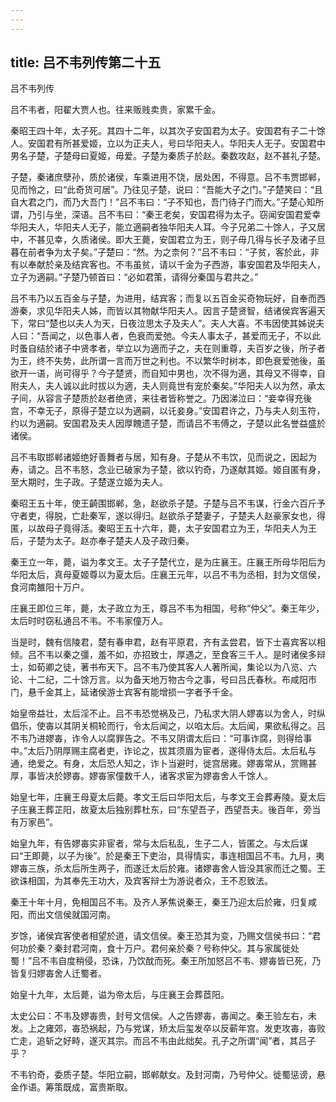 ```yaml
---
---
---
```

title: 吕不韦列传第二十五
---

吕不韦列传

吕不韦者，阳翟大贾人也。往来贩贱卖贵，家累千金。

秦昭王四十年，太子死。其四十二年，以其次子安国君为太子。安国君有子二十馀人。安国君有所甚爱姬，立以为正夫人，号曰华阳夫人。华阳夫人无子。安国君中男名子楚，子楚母曰夏姬，毋爱。子楚为秦质子於赵。秦数攻赵，赵不甚礼子楚。

子楚，秦诸庶孽孙，质於诸侯，车乘进用不饶，居处困，不得意。吕不韦贾邯郸，见而怜之，曰“此奇货可居”。乃往见子楚，说曰：“吾能大子之门。”子楚笑曰：“且自大君之门，而乃大吾门！”吕不韦曰：“子不知也，吾门待子门而大。”子楚心知所谓，乃引与坐，深语。吕不韦曰：“秦王老矣，安国君得为太子。窃闻安国君爱幸华阳夫人，华阳夫人无子，能立適嗣者独华阳夫人耳。今子兄弟二十馀人，子又居中，不甚见幸，久质诸侯。即大王薨，安国君立为王，则子毋几得与长子及诸子旦暮在前者争为太子矣。”子楚曰：“然。为之柰何？”吕不韦曰：“子贫，客於此，非有以奉献於亲及结宾客也。不韦虽贫，请以千金为子西游，事安国君及华阳夫人，立子为適嗣。”子楚乃顿首曰：“必如君策，请得分秦国与君共之。”

吕不韦乃以五百金与子楚，为进用，结宾客；而复以五百金买奇物玩好，自奉而西游秦，求见华阳夫人姊，而皆以其物献华阳夫人。因言子楚贤智，结诸侯宾客遍天下，常曰“楚也以夫人为天，日夜泣思太子及夫人”。夫人大喜。不韦因使其姊说夫人曰：“吾闻之，以色事人者，色衰而爱弛。今夫人事太子，甚爱而无子，不以此时蚤自结於诸子中贤孝者，举立以为適而子之，夫在则重尊，夫百岁之後，所子者为王，终不失势，此所谓一言而万世之利也。不以繁华时树本，即色衰爱弛後，虽欲开一语，尚可得乎？今子楚贤，而自知中男也，次不得为適，其母又不得幸，自附夫人，夫人诚以此时拔以为適，夫人则竟世有宠於秦矣。”华阳夫人以为然，承太子间，从容言子楚质於赵者绝贤，来往者皆称誉之。乃因涕泣曰：“妾幸得充後宫，不幸无子，原得子楚立以为適嗣，以讬妾身。”安国君许之，乃与夫人刻玉符，约以为適嗣。安国君及夫人因厚餽遗子楚，而请吕不韦傅之，子楚以此名誉益盛於诸侯。

吕不韦取邯郸诸姬绝好善舞者与居，知有身。子楚从不韦饮，见而说之，因起为寿，请之。吕不韦怒，念业已破家为子楚，欲以钓奇，乃遂献其姬。姬自匿有身，至大期时，生子政。子楚遂立姬为夫人。

秦昭王五十年，使王齮围邯郸，急，赵欲杀子楚。子楚与吕不韦谋，行金六百斤予守者吏，得脱，亡赴秦军，遂以得归。赵欲杀子楚妻子，子楚夫人赵豪家女也，得匿，以故母子竟得活。秦昭王五十六年，薨，太子安国君立为王，华阳夫人为王后，子楚为太子。赵亦奉子楚夫人及子政归秦。

秦王立一年，薨，谥为孝文王。太子子楚代立，是为庄襄王。庄襄王所母华阳后为华阳太后，真母夏姬尊以为夏太后。庄襄王元年，以吕不韦为丞相，封为文信侯，食河南雒阳十万户。

庄襄王即位三年，薨，太子政立为王，尊吕不韦为相国，号称“仲父”。秦王年少，太后时时窃私通吕不韦。不韦家僮万人。

当是时，魏有信陵君，楚有春申君，赵有平原君，齐有孟尝君，皆下士喜宾客以相倾。吕不韦以秦之彊，羞不如，亦招致士，厚遇之，至食客三千人。是时诸侯多辩士，如荀卿之徒，著书布天下。吕不韦乃使其客人人著所闻，集论以为八览、六论、十二纪，二十馀万言。以为备天地万物古今之事，号曰吕氏春秋。布咸阳市门，悬千金其上，延诸侯游士宾客有能增损一字者予千金。

始皇帝益壮，太后淫不止。吕不韦恐觉祸及己，乃私求大阴人嫪毐以为舍人，时纵倡乐，使毐以其阴关桐轮而行，令太后闻之，以啗太后。太后闻，果欲私得之。吕不韦乃进嫪毐，诈令人以腐罪告之。不韦又阴谓太后曰：“可事诈腐，则得给事中。”太后乃阴厚赐主腐者吏，诈论之，拔其须眉为宦者，遂得侍太后。太后私与通，绝爱之。有身，太后恐人知之，诈卜当避时，徙宫居雍。嫪毐常从，赏赐甚厚，事皆决於嫪毐。嫪毐家僮数千人，诸客求宦为嫪毐舍人千馀人。

始皇七年，庄襄王母夏太后薨。孝文王后曰华阳太后，与孝文王会葬寿陵。夏太后子庄襄王葬芷阳，故夏太后独别葬杜东，曰“东望吾子，西望吾夫。後百年，旁当有万家邑”。

始皇九年，有告嫪毐实非宦者，常与太后私乱，生子二人，皆匿之。与太后谋曰“王即薨，以子为後”。於是秦王下吏治，具得情实，事连相国吕不韦。九月，夷嫪毐三族，杀太后所生两子，而遂迁太后於雍。诸嫪毐舍人皆没其家而迁之蜀。王欲诛相国，为其奉先王功大，及宾客辩士为游说者众，王不忍致法。

秦王十年十月，免相国吕不韦。及齐人茅焦说秦王，秦王乃迎太后於雍，归复咸阳，而出文信侯就国河南。

岁馀，诸侯宾客使者相望於道，请文信侯。秦王恐其为变，乃赐文信侯书曰：“君何功於秦？秦封君河南，食十万户。君何亲於秦？号称仲父。其与家属徙处蜀！”吕不韦自度稍侵，恐诛，乃饮酖而死。秦王所加怒吕不韦、嫪毐皆已死，乃皆复归嫪毐舍人迁蜀者。

始皇十九年，太后薨，谥为帝太后，与庄襄王会葬茝阳。

太史公曰：不韦及嫪毐贵，封号文信侯。人之告嫪毐，毐闻之。秦王验左右，未发。上之雍郊，毐恐祸起，乃与党谋，矫太后玺发卒以反蕲年宫。发吏攻毐，毐败亡走，追斩之好畤，遂灭其宗。而吕不韦由此绌矣。孔子之所谓“闻”者，其吕子乎？

不韦钓奇，委质子楚。华阳立嗣，邯郸献女。及封河南，乃号仲父。徙蜀惩谤，悬金作语。筹策既成，富贵斯取。

